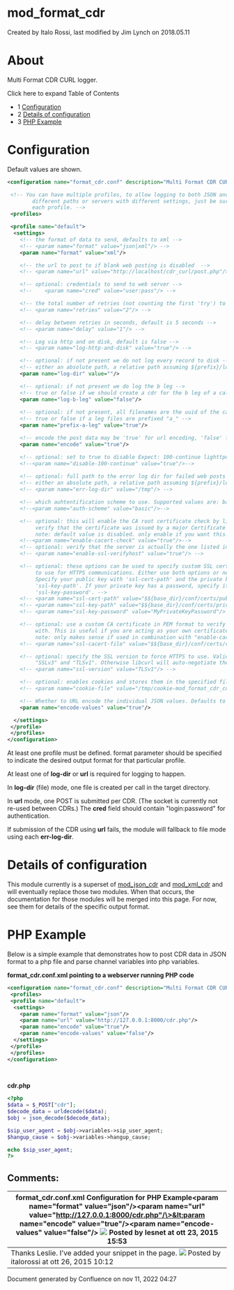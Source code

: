 
# mod_format_cdr 

 Created by  Italo Rossi, last modified by  Jim Lynch on 2018.05.11

# About

Multi Format CDR CURL logger.

Click here to expand Table of Contents

* 1 [Configuration](#configuration)
* 2 [Details of configuration](#details-of-configuration)
* 3 [PHP Example](#php-example)

# Configuration

Default values are shown.

```xml
<configuration name="format_cdr.conf" description="Multi Format CDR CURL logger">

 <!-- You can have multiple profiles, to allow logging to both JSON and XML simultaneously, or to 
        different paths or servers with different settings, just be sure to use different name for
        each profile. -->
 <profiles>

 <profile name="default">
  <settings>
    <!-- the format of data to send, defaults to xml -->
    <!-- <param name="format" value="json|xml"/> -->
    <param name="format" value="xml"/>

    <!-- the url to post to if blank web posting is disabled  -->
    <!-- <param name="url" value="http://localhost/cdr_curl/post.php"/> -->

    <!-- optional: credentials to send to web server -->
    <!--    <param name="cred" value="user:pass"/> -->

    <!-- the total number of retries (not counting the first 'try') to post to webserver incase of failure -->
    <!-- <param name="retries" value="2"/> -->

    <!-- delay between retries in seconds, default is 5 seconds -->
    <!-- <param name="delay" value="1"/> -->

    <!-- Log via http and on disk, default is false -->
    <!-- <param name="log-http-and-disk" value="true"/> -->

    <!-- optional: if not present we do not log every record to disk -->
    <!-- either an absolute path, a relative path assuming ${prefix}/logs or a blank value will default to ${prefix}/logs/format_cdr -->
    <param name="log-dir" value=""/>

    <!-- optional: if not present we do log the b leg -->
    <!-- true or false if we should create a cdr for the b leg of a call-->
    <param name="log-b-leg" value="false"/>
    
    <!-- optional: if not present, all filenames are the uuid of the call -->
    <!-- true or false if a leg files are prefixed "a_" -->
    <param name="prefix-a-leg" value="true"/>

    <!-- encode the post data may be 'true' for url encoding, 'false' for no encoding, 'base64' for base64 encoding, 'textxml' for text/xml or 'appljson' for application/json-->
    <param name="encode" value="true"/>

    <!-- optional: set to true to disable Expect: 100-continue lighttpd requires this setting --> 
    <!--<param name="disable-100-continue" value="true"/>--> 
    
    <!-- optional: full path to the error log dir for failed web posts if not specified its the same as log-dir -->
    <!-- either an absolute path, a relative path assuming ${prefix}/logs or a blank or omitted value will default to ${prefix}/logs/format_cdr -->
    <!-- <param name="err-log-dir" value="/tmp"/> -->

    <!-- which auhtentification scheme to use. Supported values are: basic, digest, NTLM, GSS-NEGOTIATE or "any" for automatic detection -->
    <!--<param name="auth-scheme" value="basic"/>--> 

    <!-- optional: this will enable the CA root certificate check by libcurl to
         verify that the certificate was issued by a major Certificate Authority.
         note: default value is disabled. only enable if you want this! -->
    <!--<param name="enable-cacert-check" value="true"/>-->
    <!-- optional: verify that the server is actually the one listed in the cert -->
    <!-- <param name="enable-ssl-verifyhost" value="true"/> -->

    <!-- optional: these options can be used to specify custom SSL certificates
         to use for HTTPS communications. Either use both options or neither.
         Specify your public key with 'ssl-cert-path' and the private key with
         'ssl-key-path'. If your private key has a password, specify it with
         'ssl-key-password'. -->
    <!-- <param name="ssl-cert-path" value="$${base_dir}/conf/certs/public_key.pem"/> -->
    <!-- <param name="ssl-key-path" value="$${base_dir}/conf/certs/private_key.pem"/> -->
    <!-- <param name="ssl-key-password" value="MyPrivateKeyPassword"/> -->

    <!-- optional: use a custom CA certificate in PEM format to verify the peer
         with. This is useful if you are acting as your own certificate authority.
         note: only makes sense if used in combination with "enable-cacert-check." -->
    <!-- <param name="ssl-cacert-file" value="$${base_dir}/conf/certs/cacert.pem"/> -->

    <!-- optional: specify the SSL version to force HTTPS to use. Valid options are
         "SSLv3" and "TLSv1". Otherwise libcurl will auto-negotiate the version. -->
    <!-- <param name="ssl-version" value="TLSv1"/> -->

    <!-- optional: enables cookies and stores them in the specified file. -->
    <!-- <param name="cookie-file" value="/tmp/cookie-mod_format_cdr_curl.txt"/> -->

    <!-- Whether to URL encode the individual JSON values. Defaults to true, set to false for standard JSON. -->
    <param name="encode-values" value="true"/>

  </settings>
 </profile>
 </profiles>
</configuration>
```

At least one profile must be defined. format parameter should be specified to indicate the desired output format for that particular profile.

At least one of **log-dir** or **url** is required for logging to happen.

In **log-dir** (file) mode, one file is created per call in the target directory.

In **url** mode, one POST is submitted per CDR. (The socket is currently not re-used between CDRs.) The **cred** field should contain "login:password" for authentication.

If submission of the CDR using **url** fails, the module will fallback to file mode using each **err-log-dir**.

# Details of configuration

This module currently is a superset of [mod\_json\_cdr](./mod_json_cdr_4653124.mdx#-output-example-cdrs-) and [mod\_xml\_cdr](mod_xml_cdr_6587377.mdx#faq) and will eventually replace those two modules. When that occurs, the documentation for those modules will be merged into this page. For now, see them for details of the specific output format.

# PHP Example

Below is a simple example that demonstrates how to post CDR data in JSON format to a php file and parse channel variables into php variables.

**format\_cdr.conf.xml pointing to a webserver running PHP code**

```xml
<configuration name="format_cdr.conf" description="Multi Format CDR CURL logger">
 <profiles>
 <profile name="default">
  <settings>
    <param name="format" value="json"/>
    <param name="url" value="http://127.0.0.1:8000/cdr.php"/>
    <param name="encode" value="true"/>
    <param name="encode-values" value="false"/>
  </settings>
 </profile>
 </profiles>
</configuration>
 
 
```

**cdr.php**

```php
<?php
$data = $_POST["cdr"];
$decode_data = urldecode($data);
$obj = json_decode($decode_data);

$sip_user_agent = $obj->variables->sip_user_agent;
$hangup_cause = $obj->variables->hangup_cause;

echo $sip_user_agent;
?>
```

## Comments:

| **format\_cdr.conf.xml Configuration for PHP Example**&lt;param name="format" value="json"/>&lt;param name="url" value="http://127.0.0.1:8000/cdr.php"/\>&lt;param name="encode" value="true"/>&lt;param name="encode-values" value="false"/> ![](/images/icons/contenttypes/comment_16.png) Posted by lesnet at ott 23, 2015 15:53 |
| ---------------------------------------------------------------------------------------------------------------------------------------------------------------------------------------------------------------------------------------------------------------------------------------------------------------------- |
| Thanks Leslie. I've added your snippet in the page. ![](/images/icons/contenttypes/comment_16.png) Posted by italorossi at ott 26, 2015 10:12                                                                                                                                                                           |

Document generated by Confluence on nov 11, 2022 04:27
